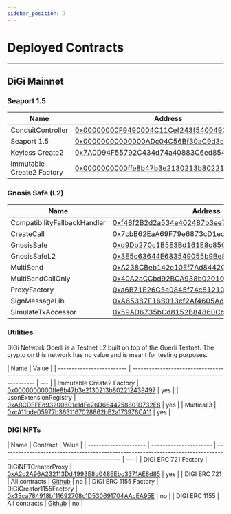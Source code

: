 ```yaml
---
sidebar_position: 7
---
```


# Deployed Contracts

---

## DiGi Mainnet

### Seaport 1.5

| Name                      | Address                                                                                                                   | Standard |
| ------------------------- | ------------------------------------------------------------------------------------------------------------------------- | -------- |
| ConduitController         | [0x00000000F9490004C11Cef243f5400493c00Ad63](https://explorer.digi.energy/address/0x00000000F9490004C11Cef243f5400493c00Ad63) | yes      |
| Seaport 1.5               | [0x00000000000000ADc04C56Bf30aC9d3c0aAF14dC](https://explorer.digi.energy/address/0x00000000000000ADc04C56Bf30aC9d3c0aAF14dC) | yes      |
| Keyless Create2           | [0x7A0D94F55792C434d74a40883C6ed8545E406D12](https://explorer.digi.energy/address/0x7A0D94F55792C434d74a40883C6ed8545E406D12) | yes      |
| Immutable Create2 Factory | [0x0000000000ffe8b47b3e2130213b802212439497](https://explorer.digi.energy/address/0x0000000000ffe8b47b3e2130213b802212439497) | yes      |

### Gnosis Safe (L2)

| Name                         | Address                                                                                                                   | Standard |
| ---------------------------- | ------------------------------------------------------------------------------------------------------------------------- | -------- |
| CompatibilityFallbackHandler | [0xf48f2B2d2a534e402487b3ee7C18c33Aec0Fe5e4](https://explorer.digi.energy/address/0xf48f2B2d2a534e402487b3ee7C18c33Aec0Fe5e4) | yes      |
| CreateCall                   | [0x7cbB62EaA69F79e6873cD1ecB2392971036cFAa4](https://explorer.digi.energy/address/0x7cbB62EaA69F79e6873cD1ecB2392971036cFAa4) | yes      |
| GnosisSafe                   | [0xd9Db270c1B5E3Bd161E8c8503c55cEABeE709552](https://explorer.digi.energy/address/0xd9Db270c1B5E3Bd161E8c8503c55cEABeE709552) | yes      |
| GnosisSafeL2                 | [0x3E5c63644E683549055b9Be8653de26E0B4CD36E](https://explorer.digi.energy/address/0x3E5c63644E683549055b9Be8653de26E0B4CD36E) | yes      |
| MultiSend                    | [0xA238CBeb142c10Ef7Ad8442C6D1f9E89e07e7761](https://explorer.digi.energy/address/0xA238CBeb142c10Ef7Ad8442C6D1f9E89e07e7761) | yes      |
| MultiSendCallOnly            | [0x40A2aCCbd92BCA938b02010E17A5b8929b49130D](https://explorer.digi.energy/address/0x40A2aCCbd92BCA938b02010E17A5b8929b49130D) | yes      |
| ProxyFactory                 | [0xa6B71E26C5e0845f74c812102Ca7114b6a896AB2](https://explorer.digi.energy/address/0xa6B71E26C5e0845f74c812102Ca7114b6a896AB2) | yes      |
| SignMessageLib               | [0xA65387F16B013cf2Af4605Ad8aA5ec25a2cbA3a2](https://explorer.digi.energy/address/0xA65387F16B013cf2Af4605Ad8aA5ec25a2cbA3a2) | yes      |
| SimulateTxAccessor           | [0x59AD6735bCd8152B84860Cb256dD9e96b85F69Da](https://explorer.digi.energy/address/0x59AD6735bCd8152B84860Cb256dD9e96b85F69Da) | yes      |

### Utilities

DiGi Network Goerli is a Testnet L2 built on top of the Goerli Testnet.
The crypto on this network has no value and is meant for testing purposes.

| Name                      | Value                                                                                                                     |
| ------------------------- | ------------------------------------------------------------------------------------------------------------------------- | --- |
| Immutable Create2 Factory | [0x0000000000ffe8b47b3e2130213b802212439497](https://explorer.digi.energy/address/0x0000000000ffe8b47b3e2130213b802212439497) | yes |
| JsonExtensionRegistry     | [0xABCDEFEd93200601e1dFe26D6644758801D732E8](https://explorer.digi.energy/address/0xABCDEFEd93200601e1dFe26D6644758801D732E8) | yes |
| Multicall3                | [0xcA11bde05977b3631167028862bE2a173976CA11](https://explorer.digi.energy/address/0xcA11bde05977b3631167028862bE2a173976CA11) | yes |

### DIGI NFTs

| Name                  | Contract               | Value                                                                                                                     |
| --------------------- | ---------------------- | ------------------------------------------------------------------------------------------------------------------------- | --- |
| DIGI ERC 721 Factory  | DiGiNFTCreatorProxy    | [0xA2c2A96A232113Dd4993E8b048EEbc3371AE8d85](https://explorer.digi.energy/address/0xA2c2A96A232113Dd4993E8b048EEbc3371AE8d85) | yes |
| DIGI ERC 721          | All contracts          | [Github](https://github.com/digiv3rse/digi-drops-contracts/blob/main/addresses/7777777.json)                                | no  |
| DIGI ERC 1155 Factory | DiGiCreator1155Factory | [0x35ca784918bf11692708c1D530691704AAcEA95E](https://explorer.digi.energy/address/0x35ca784918bf11692708c1D530691704AAcEA95E) | no  |
| DIGI ERC 1155         | All contracts          | [Github](https://github.com/digiv3rse/digi-1155-contracts/blob/main/addresses/7777777.json)                                 | no  |
